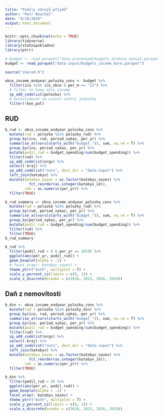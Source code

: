 ```yaml
---
title: "Podíly zdrojů příjmů"
author: "Petr Bouchal"
date: "4/10/2020"
output: html_document
---
```


```r
knitr::opts_chunk$set(echo = TRUE)
library(tidyverse)
library(statnipokladna)
library(ptrr)
```

```r
# budget <- read_parquet("data-processed/budgets_druhove_annual.parquet")
budget <- read_parquet("data-input/budgets_income_bare.parquet")
```

```r
source("shared.R")
```
```r
obce_income_endyear_polozka_cons <- budget %>%
  filter(ico %in% ico_obce & per_m == "12") %>%
  # filter to keep only income
  sp_add_codelist(polozka) %>%
  # konsolidovat na urovni ucetni jednotky
  filter(!kon_pol)
```

## RUD

```r
b_rud <- obce_income_endyear_polozka_cons %>%
  mutate(rud = polozka %in% polozky_rud) %>%
  group_by(ico, rud, period_vykaz, per_yr) %>%
  summarise_at(vars(starts_with("budget_")), sum, na.rm = T) %>%
  group_by(ico, period_vykaz, per_yr) %>%
  mutate(podil_rud = budget_spending/sum(budget_spending)) %>%
  filter(rud) %>%
  sp_add_codelist(orgs) %>%
  select(-kraj) %>%
  sp_add_codelist("nuts", dest_dir = "data-input") %>%
  left_join(katobyv) %>%
  mutate(katobyv_nazev = as.factor(katobyv_nazev) %>%
           fct_reorder(as.integer(katobyv_id)),
         rok = as.numeric(per_yr)) %>%
  filter(TRUE)
```

```r
b_rud_summary <- obce_income_endyear_polozka_cons %>%
  mutate(rud = polozka %in% polozky_rud) %>%
  group_by(rud, period_vykaz, per_yr) %>%
  summarise_at(vars(starts_with("budget_")), sum, na.rm = T) %>%
  group_by(period_vykaz, per_yr) %>%
  mutate(podil_rud = budget_spending/sum(budget_spending)) %>%
  filter(rud) %>%
  filter(TRUE)  
b_rud_summary
```


```r
b_rud %>%
  filter(podil_rud > 0 & per_yr == 2019) %>%
  ggplot(aes(per_yr, podil_rud)) +
  geom_boxplot(alpha = .1) +
  # facet_wrap(~ katobyv_nazev) + 
  theme_ptrr("both", multiplot = T) +
  scale_y_percent_cz(limits = c(0, 1)) +
  scale_x_discrete(breaks = c(2010, 2013, 2016, 2019))
```

## Daň z nemovitosti

```r
b_dzn <- obce_income_endyear_polozka_cons %>%
  mutate(rud = polozka %in% polozky_dzn) %>%
  group_by(ico, rud, period_vykaz, per_yr) %>%
  summarise_at(vars(starts_with("budget_")), sum, na.rm = T) %>%
  group_by(ico, period_vykaz, per_yr) %>%
  mutate(podil_rud = budget_spending/sum(budget_spending)) %>%
  filter(rud) %>%
  sp_add_codelist(orgs) %>%
  select(-kraj) %>%
  sp_add_codelist("nuts", dest_dir = "data-input") %>%
  left_join(katobyv) %>%
  mutate(katobyv_nazev = as.factor(katobyv_nazev) %>%
           fct_reorder(as.integer(katobyv_id)),
         rok = as.numeric(per_yr)) %>%
  filter(TRUE)
```

```r
b_dzn %>%
  filter(podil_rud > 0) %>%
  ggplot(aes(per_yr, podil_rud)) +
  geom_boxplot(alpha = .1) +
  facet_wrap(~ katobyv_nazev) + 
  theme_ptrr("both", multiplot = T) +
  scale_y_percent_cz(limits = c(0, 1)) +
  scale_x_discrete(breaks = c(2010, 2013, 2016, 2019))
```



